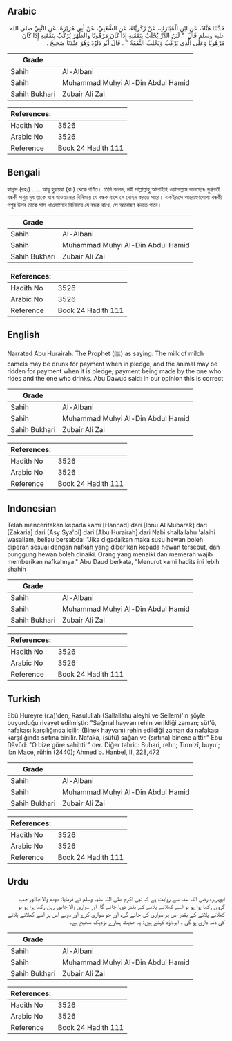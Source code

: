 ## Arabic


<div dir="rtl" lang="ar" style={{fontSize:'larger',backgroundColor:'#f8f9fa',padding:20}}>
حَدَّثَنَا هَنَّادٌ، عَنِ ابْنِ الْمُبَارَكِ، عَنْ زَكَرِيَّاءَ، عَنِ الشَّعْبِيِّ، عَنْ أَبِي هُرَيْرَةَ، عَنِ النَّبِيِّ صلى الله عليه وسلم قَالَ ‏ "‏ لَبَنُ الدَّرِّ يُحْلَبُ بِنَفَقَتِهِ إِذَا كَانَ مَرْهُونًا وَالظَّهْرُ يُرْكَبُ بِنَفَقَتِهِ إِذَا كَانَ مَرْهُونًا وَعَلَى الَّذِي يَرْكَبُ وَيَحْلِبُ النَّفَقَةُ ‏"‏ ‏.‏ قَالَ أَبُو دَاوُدَ وَهُوَ عِنْدَنَا صَحِيحٌ ‏.‏
</div>
<div style={{backgroundColor:'#f8f9fa',padding:20, marginBottom: 10}}><table> <thead> <tr> <th>Grade</th> <th></th> </tr> </thead> <tbody> <tr><td>Sahih</td><td>Al-Albani</td></tr><tr><td>Sahih</td><td>Muhammad Muhyi Al-Din Abdul Hamid</td></tr><tr><td>Sahih Bukhari</td><td>Zubair Ali Zai</td></tr></tbody></table><table> <thead> <tr> <th>References:</th> <th></th> </tr> </thead> <tbody><tr><td>Hadith No</td><td>3526</td></tr><tr><td>Arabic No</td><td>3526</td></tr><tr><td>Reference</td><td>Book 24 Hadith 111</td></tr></tbody></table></div>

## Bengali


<div dir="ltr" lang="bn" style={{fontSize:'larger',backgroundColor:'#f8f9fa',padding:20}}>
হান্নাদ (রহঃ) ..... আবূ হুরায়রা (রাঃ) থেকে বর্ণিত। তিনি বলেন, নবী সাল্লাল্লাহু আলাইহি ওয়াসাল্লাম বলেছেনঃ দুগ্ধবতী বন্ধকী পশুর দুধ তাকে ঘাস খাওয়ানোর বিনিময়ে যে বন্ধক রাখে সে দোহন করতে পারে। একইরূপে আরোহণযোগ্য বন্ধকী পশুর উপর তাকে ঘাস খাওয়ানোর বিনিময়ে যে বন্ধক রাখে, সে আরোহণ করতে পারে।
</div>
<div style={{backgroundColor:'#f8f9fa',padding:20, marginBottom: 10}}><table> <thead> <tr> <th>Grade</th> <th></th> </tr> </thead> <tbody> <tr><td>Sahih</td><td>Al-Albani</td></tr><tr><td>Sahih</td><td>Muhammad Muhyi Al-Din Abdul Hamid</td></tr><tr><td>Sahih Bukhari</td><td>Zubair Ali Zai</td></tr></tbody></table><table> <thead> <tr> <th>References:</th> <th></th> </tr> </thead> <tbody><tr><td>Hadith No</td><td>3526</td></tr><tr><td>Arabic No</td><td>3526</td></tr><tr><td>Reference</td><td>Book 24 Hadith 111</td></tr></tbody></table></div>

## English


<div dir="ltr" lang="en" style={{fontSize:'larger',backgroundColor:'#f8f9fa',padding:20}}>
Narrated Abu Hurairah: The Prophet (ﷺ) as saying: The milk of milch camels may be drunk for payment when in pledge, and the animal may be ridden for payment when it is pledge; payment being made by the one who rides and the one who drinks. Abu Dawud said: In our opinion this is correct
</div>
<div style={{backgroundColor:'#f8f9fa',padding:20, marginBottom: 10}}><table> <thead> <tr> <th>Grade</th> <th></th> </tr> </thead> <tbody> <tr><td>Sahih</td><td>Al-Albani</td></tr><tr><td>Sahih</td><td>Muhammad Muhyi Al-Din Abdul Hamid</td></tr><tr><td>Sahih Bukhari</td><td>Zubair Ali Zai</td></tr></tbody></table><table> <thead> <tr> <th>References:</th> <th></th> </tr> </thead> <tbody><tr><td>Hadith No</td><td>3526</td></tr><tr><td>Arabic No</td><td>3526</td></tr><tr><td>Reference</td><td>Book 24 Hadith 111</td></tr></tbody></table></div>

## Indonesian


<div dir="ltr" lang="id" style={{fontSize:'larger',backgroundColor:'#f8f9fa',padding:20}}>
Telah menceritakan kepada kami [Hannad] dari [Ibnu Al Mubarak] dari [Zakaria] dari [Asy Sya'bi] dari [Abu Hurairah] dari Nabi shallallahu 'alaihi wasallam, beliau bersabda: "Jika digadaikan maka susu hewan boleh diperah sesuai dengan nafkah yang diberikan kepada hewan tersebut, dan punggung hewan boleh dinaiki. Orang yang menaiki dan memerah wajib memberikan nafkahnya." Abu Daud berkata, "Menurut kami hadits ini lebih shahih
</div>
<div style={{backgroundColor:'#f8f9fa',padding:20, marginBottom: 10}}><table> <thead> <tr> <th>Grade</th> <th></th> </tr> </thead> <tbody> <tr><td>Sahih</td><td>Al-Albani</td></tr><tr><td>Sahih</td><td>Muhammad Muhyi Al-Din Abdul Hamid</td></tr><tr><td>Sahih Bukhari</td><td>Zubair Ali Zai</td></tr></tbody></table><table> <thead> <tr> <th>References:</th> <th></th> </tr> </thead> <tbody><tr><td>Hadith No</td><td>3526</td></tr><tr><td>Arabic No</td><td>3526</td></tr><tr><td>Reference</td><td>Book 24 Hadith 111</td></tr></tbody></table></div>

## Turkish


<div dir="ltr" lang="tr" style={{fontSize:'larger',backgroundColor:'#f8f9fa',padding:20}}>
Ebû Hureyre (r.a)'den, Rasulullah (Sallallahu aleyhi ve Sellem)'in şöyle buyurduğu rivayet edilmiştir: "Sağmal hayvan rehin verildiği zaman; süt'ü, nafakası karşılığında içilir. (Binek hayvanı) rehin edildiği zaman da nafakası karşılığında sırtına binilir. Nafaka, (sütü) sağan ve (sırtına) binene aittir." Ebu Dâvûd: "O bize göre sahihtir" der. Diğer tahric: Buhari, rehn; Tirmizî, buyu'; İbn Mace, rühin (2440); Ahmed b. Hanbel, II, 228,472
</div>
<div style={{backgroundColor:'#f8f9fa',padding:20, marginBottom: 10}}><table> <thead> <tr> <th>Grade</th> <th></th> </tr> </thead> <tbody> <tr><td>Sahih</td><td>Al-Albani</td></tr><tr><td>Sahih</td><td>Muhammad Muhyi Al-Din Abdul Hamid</td></tr><tr><td>Sahih Bukhari</td><td>Zubair Ali Zai</td></tr></tbody></table><table> <thead> <tr> <th>References:</th> <th></th> </tr> </thead> <tbody><tr><td>Hadith No</td><td>3526</td></tr><tr><td>Arabic No</td><td>3526</td></tr><tr><td>Reference</td><td>Book 24 Hadith 111</td></tr></tbody></table></div>

## Urdu


<div dir="rtl" lang="ur" style={{fontSize:'larger',backgroundColor:'#f8f9fa',padding:20}}>
ابوہریرہ رضی اللہ عنہ سے روایت ہے کہ نبی اکرم صلی اللہ علیہ وسلم نے فرمایا: دودھ والا جانور جب گروی رکھا ہوا ہو تو اسے کھلانے پلانے کے بقدر دوہا جائے گا، اور سواری والا جانور رہن رکھا ہوا ہو تو کھلانے پلانے کے بقدر اس پر سواری کی جائے گی، اور جو سواری کرے اور دوہے اس پر اسے کھلانے پلانے کی ذمہ داری ہو گی ۔ ابوداؤد کہتے ہیں: یہ حدیث ہمارے نزدیک صحیح ہے۔
</div>
<div style={{backgroundColor:'#f8f9fa',padding:20, marginBottom: 10}}><table> <thead> <tr> <th>Grade</th> <th></th> </tr> </thead> <tbody> <tr><td>Sahih</td><td>Al-Albani</td></tr><tr><td>Sahih</td><td>Muhammad Muhyi Al-Din Abdul Hamid</td></tr><tr><td>Sahih Bukhari</td><td>Zubair Ali Zai</td></tr></tbody></table><table> <thead> <tr> <th>References:</th> <th></th> </tr> </thead> <tbody><tr><td>Hadith No</td><td>3526</td></tr><tr><td>Arabic No</td><td>3526</td></tr><tr><td>Reference</td><td>Book 24 Hadith 111</td></tr></tbody></table></div>